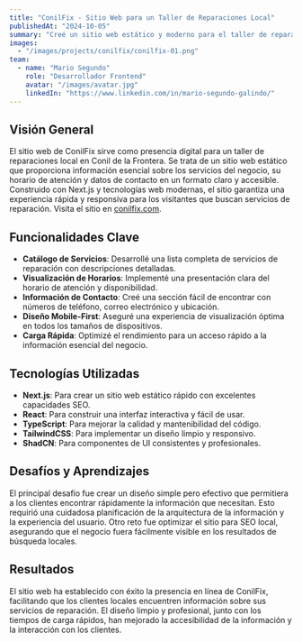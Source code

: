 ```yaml
---
title: "ConilFix - Sitio Web para un Taller de Reparaciones Local"
publishedAt: "2024-10-05"
summary: "Creé un sitio web estático y moderno para el taller de reparaciones ConilFix en Conil de la Frontera, proporcionando información clara sobre sus servicios y datos de contacto utilizando Next.js y TypeScript."
images:
  - "/images/projects/conilfix/conilfix-01.png"
team:
  - name: "Mario Segundo"
    role: "Desarrollador Frontend"
    avatar: "/images/avatar.jpg"
    linkedIn: "https://www.linkedin.com/in/mario-segundo-galindo/"
---
```


## Visión General

El sitio web de ConilFix sirve como presencia digital para un taller de reparaciones local en Conil de la Frontera. Se trata de un sitio web estático que proporciona información esencial sobre los servicios del negocio, su horario de atención y datos de contacto en un formato claro y accesible. Construido con Next.js y tecnologías web modernas, el sitio garantiza una experiencia rápida y responsiva para los visitantes que buscan servicios de reparación. Visita el sitio en [conilfix.com](https://conilfix.com).

## Funcionalidades Clave

- **Catálogo de Servicios**: Desarrollé una lista completa de servicios de reparación con descripciones detalladas.  
- **Visualización de Horarios**: Implementé una presentación clara del horario de atención y disponibilidad.  
- **Información de Contacto**: Creé una sección fácil de encontrar con números de teléfono, correo electrónico y ubicación.  
- **Diseño Mobile-First**: Aseguré una experiencia de visualización óptima en todos los tamaños de dispositivos.  
- **Carga Rápida**: Optimizé el rendimiento para un acceso rápido a la información esencial del negocio.  

## Tecnologías Utilizadas

- **Next.js**: Para crear un sitio web estático rápido con excelentes capacidades SEO.  
- **React**: Para construir una interfaz interactiva y fácil de usar.  
- **TypeScript**: Para mejorar la calidad y mantenibilidad del código.  
- **TailwindCSS**: Para implementar un diseño limpio y responsivo.  
- **ShadCN**: Para componentes de UI consistentes y profesionales.  

## Desafíos y Aprendizajes

El principal desafío fue crear un diseño simple pero efectivo que permitiera a los clientes encontrar rápidamente la información que necesitan. Esto requirió una cuidadosa planificación de la arquitectura de la información y la experiencia del usuario. Otro reto fue optimizar el sitio para SEO local, asegurando que el negocio fuera fácilmente visible en los resultados de búsqueda locales.

## Resultados

El sitio web ha establecido con éxito la presencia en línea de ConilFix, facilitando que los clientes locales encuentren información sobre sus servicios de reparación. El diseño limpio y profesional, junto con los tiempos de carga rápidos, han mejorado la accesibilidad de la información y la interacción con los clientes.
